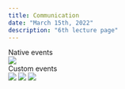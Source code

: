```yaml
---
title: Communication
date: "March 15th, 2022"
description: "6th lecture page"
---
```


<div>
  <lazer-button button-text="Inner button text"></lazer-button>
  <lazer-rainbow-card
    card-title="Arya's cat"
    card-image="https://image.shutterstock.com/image-photo/portrait-surprised-cat-scottish-straight-260nw-499196506.jpg"
    strength-stats="52"
    agility-stats="43"
    inteligence-stats="32"
  ></lazer-rainbow-card>
</div>


<div className="native-div">Native events</div>
<img src="https://res.cloudinary.com/elazar93/image/upload/v1647273149/carbon_38_niwz3c.png" className="native-event-image"/>
<div className="custom-div">Custom events</div>
<img className="custom-event-image" src="https://res.cloudinary.com/elazar93/image/upload/v1647273538/carbon_41_nespim.png" />

<img src='https://res.cloudinary.com/elazar93/image/upload/v1647271805/carbon_36_jczntf.png' className='button-image'/>
<img src="https://res.cloudinary.com/elazar93/image/upload/v1646134348/carbon_17_crnsnr.png" className="card-image"/>